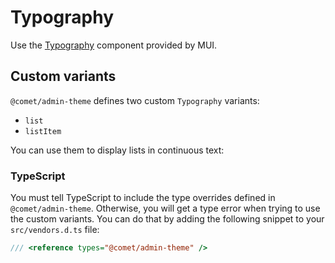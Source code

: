 
# Typography

Use the [Typography](https://mui.com/material-ui/react-typography/) component provided by MUI.

## Custom variants

`@comet/admin-theme` defines two custom `Typography` variants:

- `list`
- `listItem`

You can use them to display lists in continuous text:

<Story path="Typography" />

### TypeScript

You must tell TypeScript to include the type overrides defined in `@comet/admin-theme`.
Otherwise, you will get a type error when trying to use the custom variants.
You can do that by adding the following snippet to your `src/vendors.d.ts` file:

```ts
/// <reference types="@comet/admin-theme" />
```
